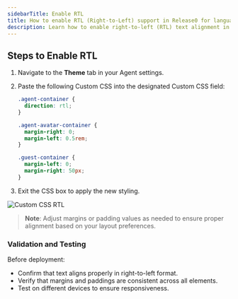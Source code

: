 ```yaml
---
sidebarTitle: Enable RTL
title: How to enable RTL (Right-to-Left) support in Release0 for languages like Arabic and Hebrew
description: Learn how to enable right-to-left (RTL) text alignment in your agent using custom CSS for better layout and responsiveness in languages like Arabic and Hebrew. This guide provides step-by-step instructions to apply RTL styling in your chatbot.
---
```


## Steps to Enable RTL

1. Navigate to the **Theme** tab in your Agent settings.
2. Paste the following Custom CSS into the designated Custom CSS field:

   ```css
   .agent-container {
     direction: rtl;
   }

   .agent-avatar-container {
     margin-right: 0;
     margin-left: 0.5rem;
   }

   .guest-container {
     margin-left: 0;
     margin-right: 50px;
   }
   ```

3. Exit the CSS box to apply the new styling.

 <Frame style={{ maxWidth: '600px' }}>
  <img src="/images/guides/rtl.gif" alt="Custom CSS RTL" />
</Frame>

> **Note**: Adjust margins or padding values as needed to ensure proper alignment based on your layout preferences.

### Validation and Testing
Before deployment:
- Confirm that text aligns properly in right-to-left format.
- Verify that margins and paddings are consistent across all elements.
- Test on different devices to ensure responsiveness.